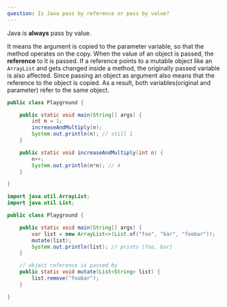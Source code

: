 ```yaml
---
question: Is Java pass by reference or pass by value?
---
```


Java is **always** pass by value.

It means the argument is copied to the parameter variable, so that the method
operates on the copy. When the value of an object is passed, the **reference**
to it is passed. If a reference points to a mutable object like an `ArrayList`
and gets changed inside a method, the originally passed variable is also
affected. Since passing an object as argument also means that the reference to
the object is copied. As a result, both variables(original and parameter) refer
to the same object.

```java
public class Playground {

    public static void main(String[] args) {
        int n = 1;
        increaseAndMultiply(n);
        System.out.println(n); // still 1
    }

    public static void increaseAndMultiply(int n) {
        n++;
        System.out.println(n*n); // 4
    }

}
```

```java
import java.util.ArrayList;
import java.util.List;

public class Playground {

    public static void main(String[] args) {
        var list = new ArrayList<>(List.of("foo", "bar", "foobar"));
        mutate(list);
        System.out.println(list); // prints [foo, bar]
    }

    // object reference is passed by
    public static void mutate(List<String> list) {
        list.remove("foobar");
    }

}
```
